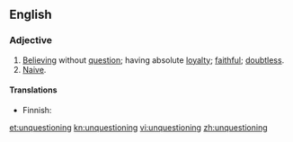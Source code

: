 ==English==

===Adjective===
{{en-adj}}

# [[believe|Believing]] without [[question]]; having absolute [[loyalty]]; [[faithful]]; [[doubtless]].
# [[naive|Naive]].

====Translations====
{{trans-top|believing without question}}
* Finnish: {{t|fi|ehdoton}}
{{trans-mid}}
{{trans-bottom}}

{{trans-top|naive}}
{{trans-mid}}
{{trans-bottom}}

[[et:unquestioning]]
[[kn:unquestioning]]
[[vi:unquestioning]]
[[zh:unquestioning]]
